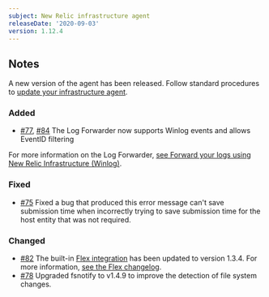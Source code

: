 ```yaml
---
subject: New Relic infrastructure agent
releaseDate: '2020-09-03'
version: 1.12.4
---
```


## Notes

A new version of the agent has been released. Follow standard procedures to [update your infrastructure agent](https://docs.newrelic.com/docs/infrastructure/install-configure-manage-infrastructure/update-or-uninstall/update-infrastructure-agent).

### Added

* [#77](https://github.com/newrelic/infrastructure-agent/pull/77), [#84](https://github.com/newrelic/infrastructure-agent/pull/84) The Log Forwarder now supports Winlog events and allows EventID filtering

For more information on the Log Forwarder, [see Forward your logs using New Relic Infrastructure (Winlog)](https://docs.newrelic.com/docs/logs/enable-log-management-new-relic/enable-log-monitoring-new-relic/forward-your-logs-using-infrastructure-agent#winlog).

### Fixed

* [#75](https://github.com/newrelic/infrastructure-agent/pull/75) Fixed a bug that produced this error message can't save submission time when incorrectly trying to save submission time for the host entity that was not required.

### Changed

* [#82](https://github.com/newrelic/infrastructure-agent/pull/82) The built-in [Flex integration](https://github.com/newrelic/nri-flex) has been updated to version 1.3.4. For more information, [see the Flex changelog](https://github.com/newrelic/nri-flex/releases/tag/v1.3.4).
* [#78](https://github.com/newrelic/infrastructure-agent/pull/78) Upgraded fsnotify to v1.4.9 to improve the detection of file system changes.
